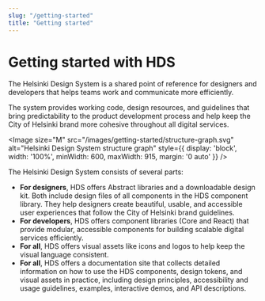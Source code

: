 ```yaml
---
slug: "/getting-started"
title: "Getting started"
---
```



# Getting started with HDS

<LeadParagraph>The Helsinki Design System is a shared point of reference for designers and developers that helps teams work and communicate more efficiently.</LeadParagraph>

The system provides working code, design resources, and guidelines that bring predictability to the product development process and help keep the City of Helsinki brand more cohesive throughout all digital services.

<Image size="M" src="/images/getting-started/structure-graph.svg" alt="Helsinki Design System structure graph" style={{ display: 'block', width: '100%', minWidth: 600, maxWidth: 915, margin: '0 auto' }} />

The Helsinki Design System consists of several parts:
- **For designers**, HDS offers Abstract libraries and a downloadable design kit. Both include design files of all components in the HDS component library. They help designers create beautiful, usable, and accessible user experiences that follow the City of Helsinki brand guidelines.
- **For developers**, HDS offers component libraries (Core and React) that provide modular, accessible components for building scalable digital services efficiently.
- **For all**, HDS offers visual assets like icons and logos to help keep the visual language consistent.
- **For all**, HDS offers a documentation site that collects detailed information on how to use the HDS components, design tokens, and visual assets in practice, including design principles, accessibility and usage guidelines, examples, interactive demos, and API descriptions.
